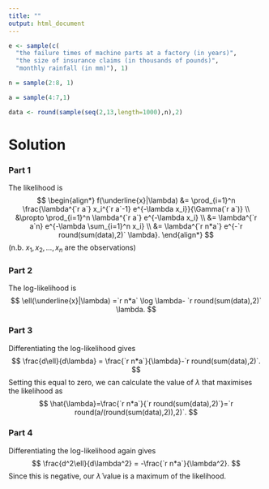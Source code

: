 ```yaml
---
title: ""
output: html_document
---
```


```r
e <- sample(c(
  "the failure times of machine parts at a factory (in years)",
  "the size of insurance claims (in thousands of pounds)",
  "monthly rainfall (in mm)"), 1)

n = sample(2:8, 1)

a = sample(4:7,1)

data <- round(sample(seq(2,13,length=1000),n),2)
```

Solution
========

### Part 1

The likelihood is
$$
\begin{align*}
f(\underline{x}|\lambda) &= \prod_{i=1}^n \frac{\lambda^{`r a`} x_i^{`r a`-1}
e^{-\lambda x_i}}{\Gamma(`r a`)} \\
&\propto \prod_{i=1}^n \lambda^{`r a`} e^{-\lambda x_i} \\
&= \lambda^{`r a`n} e^{-\lambda \sum_{i=1}^n x_i} \\
&= \lambda^{`r n*a`} e^{-`r round(sum(data),2)` \lambda}.
\end{align*}
$$
(n.b. $x_1, x_2, \ldots, x_n$ are the observations)

### Part 2

The log-likelihood is
$$
\ell(\underline{x}|\lambda) 
=`r n*a` \log \lambda- `r round(sum(data),2)` \lambda.
$$

### Part 3

Differentiating the log-likelihood gives
$$
\frac{d\ell}{d\lambda} = \frac{`r n*a`}{\lambda}-`r round(sum(data),2)`.
$$
Setting this equal to zero, we can calculate the value of $\lambda$ that maximises the likelihood as
$$
\hat{\lambda}=\frac{`r n*a`}{`r round(sum(data),2)`}=`r round(a/(round(sum(data),2)),2)`.
$$

### Part 4

Differentiating the log-likelihood again gives
$$
\frac{d^2\ell}{d\lambda^2} = -\frac{`r n*a`}{\lambda^2}.
$$
Since this is negative, our $\hat{\lambda}$ value is a maximum of the likelihood.